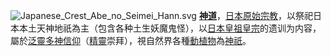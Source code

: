 [[File:Japanese_Crest_Abe_no_Seimei_Hann.svg|right]]
'''[[神道|神道]]'''，[[日本|日本]][[原始宗教|原始宗教]]，以祭祀日本本土天神地祇為主（包含各种土生妖魔鬼怪），以[[日本皇室|日本皇祖皇宗]]的遗训为内容，屬於[[泛靈論|泛靈多神信仰]]（[[精靈|精靈]]崇拜），視自然界各種[[動物|動]][[植物|植物]]為[[神祇|神祇]]。